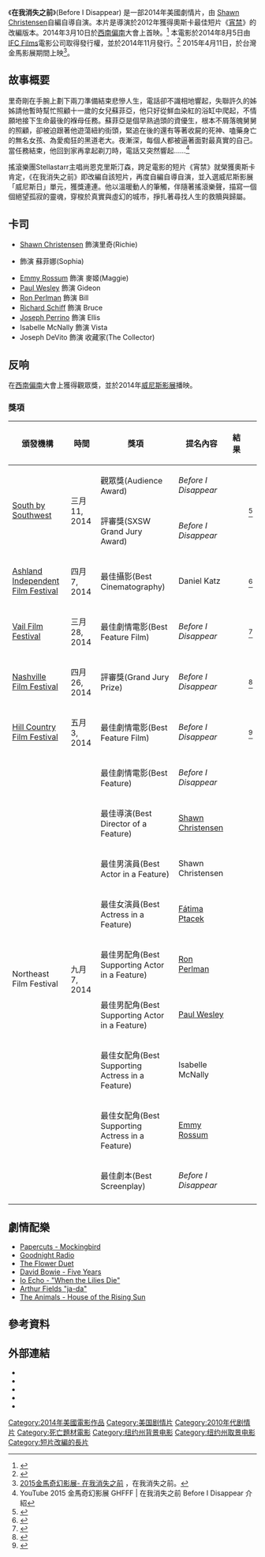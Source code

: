 {{Infobox film
| name           = 在我消失之前<br />Before I Disappear
| image          = Before_I_Disappear.jpg
| alt            = 
| caption        = 
| director       = [[Shawn_Christensen|Shawn Christensen]]
| producer       = [[Damon_Russell|Damon Russell]]<br />Lucan Toh<br />Shawn Christensen<br />[[Paul_Wesley|Paul Wesley]]<br />Terry Leonard
| writer         = Shawn Christensen
| based on       = ''[[Curfew_(2012_film)|Curfew]]''
| narrator       = 
| starring       = Shawn Christensen<br />[[Fátima_Ptacek|Fátima Ptacek]]<br />[[Emmy_Rossum|Emmy Rossum]]<br />Paul Wesley<br />[[Richard_Schiff|Richard Schiff]]<br />[[Ron_Perlman|Ron Perlman]]
| music          = Darren Morze
| cinematography = Daniel Katz
| editing        = Andrew Napier<br />Damon Russell
| studio         = Fuzzy Logic Pictures<br />Wigwam Films<br />Strongman
| distributor    = [[IFC_Films|IFC Films]]
| released       = {{Film date|2014|03|10|South by Southwest|2014|11||美国}}
| runtime        = 93 分鐘
| country        = 美國
| language       = 英語
| budget         = 
| gross          = 
}}

《'''在我消失之前'''》(Before I Disappear) 是一部2014年美國劇情片，由 [[Shawn_Christensen|Shawn Christensen]]自編自導自演。本片是導演於2012年獲得奧斯卡最佳短片《[[宵禁_(2012電影)|宵禁]]》的改編版本。2014年3月10日於[[西南偏南|西南偏南]]大會上首映。<ref>{{cite web | url = http://schedule.sxsw.com/2014/events/event_FS15222 | title = SXSW Schedule | date = March 10, 2014 | publisher = [[South_by_Southwest|South by Southwest]] | accessdate = August 14, 2014 | archive-date = 2014-08-16 | archive-url = https://web.archive.org/web/20140816191333/http://schedule.sxsw.com/2014/events/event_FS15222 | dead-url = no }}</ref> 本電影於2014年8月5日由[[IFC_Films|IFC Films]]電影公司取得發行權，並於2014年11月發行。<ref>{{cite web | last = Kilday | first = Gregg | url = http://www.hollywoodreporter.com/news/ifc-picks-up-before-i-723546 | title = IFC Picks Up Shawn Christensen's SXSW-Winning 'Before I Disappear' | date = August 5, 2014 | publisher = ''[[The_Hollywood_Reporter|The Hollywood Reporter]]'' | accessdate = August 14, 2014 | archive-date = 2014-09-08 | archive-url = https://web.archive.org/web/20140908034546/http://www.hollywoodreporter.com/news/ifc-picks-up-before-i-723546 | dead-url = no }}</ref> 2015年4月11日，於台灣金馬影展期間上映<ref name="test">[http://www.ghfff.org.tw/program/content.aspx?id=776 2015金馬奇幻影展- 在我消失之前] {{Wayback|url=http://www.ghfff.org.tw/program/content.aspx?id=776 |date=20150518074832 }}，在我消失之前。</ref>。

== 故事概要 ==
里奇剛在手腕上劃下兩刀準備結束悲慘人生，電話卻不識相地響起，失聯許久的姊姊請他暫­時幫忙照顧十一歲的女兒蘇菲亞，他只好從鮮血染紅的浴缸中爬起，不情願地接下生命最後­的褓母任務。蘇菲亞是個早熟過頭的資優生，根本不屑落魄舅舅的照顧，卻被迫跟著他遊蕩­紐約街頭，緊追在後的還有等著收屍的死神、嗑藥身亡的無名女孩、為愛痴狂的黑道老大。­夜漸深，每個人都被逼著面對最真實的自己。當任務結束，他回到家再拿起剃刀時，電話又­突然響起……<ref>YouTube  2015 金馬奇幻影展 GHFFF | 在我消失之前 Before I Disappear   介紹</ref>



搖滾樂團Stellastarr主唱尚恩克里斯汀森，跨足電影的短片《宵禁》就榮獲奧­斯卡肯定，《在我消失之前》即改編自該短片，再度自編自導自演，並入選威尼斯影展「威­尼斯日」單元，獲獎連連。他以溫暖動人的筆觸，伴隨著搖滾樂聲，描寫一個個絕望孤寂的­靈魂，穿梭於真實與虛幻的城市，掙扎著尋找人生的救贖與歸屬。

== 卡司 ==
* [[Shawn_Christensen|Shawn Christensen]] 飾演里奇(Richie)
* {{link-en|Fátima Ptacek|Fátima Ptacek}} 飾演 蘇菲娜(Sophia)
* [[Emmy_Rossum|Emmy Rossum]] 飾演 麥姬(Maggie)
* [[Paul_Wesley|Paul Wesley]] 飾演 Gideon
* [[Ron_Perlman|Ron Perlman]] 飾演 Bill
* [[Richard_Schiff|Richard Schiff]] 飾演 Bruce
* [[Joseph_Perrino|Joseph Perrino]] 飾演 Ellis
* Isabelle McNally 飾演 Vista
* Joseph DeVito 飾演 收藏家(The Collector)

== 反响 ==
在[[西南偏南|西南偏南]]大會上獲得觀眾獎，並於2014年[[威尼斯电影节|威尼斯影展]]播映。

=== 獎項 ===
{| class="wikitable plainrowheaders sortable"
|- style="vertical-align:bottom;"
!scope="col"|頒發機構
!scope="col"|時間
!scope="col"|獎項
!scope="col"|提名內容
!scope="col"|結果
!scope="col" class="unsortable" | {{Abbr|Ref(s)|References}}
|-
!scope=row rowspan="2"|[[South_by_Southwest|South by Southwest]]
|rowspan=2|三月 11, 2014
| 觀眾獎(Audience Award)
| ''Before I Disappear''
| {{won}}
|style="text-align:center;" rowspan=2|<ref>{{cite web|url=http://www.indiewire.com/article/before-i-disappear-and-vessel-top-sxsw-audience-award-winners|title='Before I Disappear' and 'Vessel' Top SXSW Audience Award Winners|last=Smith|first=Nigel M.|work=[[Indiewire|Indiewire]]|date=March 17, 2014|accessdate=August 16, 2014|archive-date=2014-03-21|archive-url=https://web.archive.org/web/20140321180458/http://www.indiewire.com/article/before-i-disappear-and-vessel-top-sxsw-audience-award-winners|dead-url=no}}</ref>
|-
| 評審獎(SXSW Grand Jury Award)
| ''Before I Disappear''
| {{nom}}
|-
!scope=row|[[Ashland_Independent_Film_Festival|Ashland Independent Film Festival]]
| 四月 7, 2014
| 最佳攝影(Best Cinematography)
| Daniel Katz
| {{won}}
| <ref>{{cite web|url=http://www.indiewire.com/article/why-should-you-care-about-another-regional-film-festival-this-one-in-florida-has-the-answer|title=Why Should You Care About Another Regional Film Festival? This One In Florida Has the Answer|last=Cwik|first=Greg|work=[[Indiewire|Indiewire]]|date=April 18, 2014|accessdate=August 16, 2014|archive-date=2014-07-21|archive-url=https://web.archive.org/web/20140721191332/http://www.indiewire.com/article/why-should-you-care-about-another-regional-film-festival-this-one-in-florida-has-the-answer|dead-url=no}}</ref>
|-
!scope=row|[[Vail_Film_Festival|Vail Film Festival]]
| 三月 28, 2014
| 最佳劇情電影(Best Feature Film)
| ''Before I Disappear''
| {{won}}
| <ref>{{cite web|url=http://www.vailfilmfestival.com/blog/2014/4/3/vail-film-festival-announces-2014-winners|title=Vail Film Festival Announces 2014 Winners|work=[[Vail_Film_Festival|Vail Film Festival]]|date=April 3, 2014|accessdate=August 16, 2014|archive-date=2014-08-19|archive-url=https://web.archive.org/web/20140819083118/http://www.vailfilmfestival.com/blog/2014/4/3/vail-film-festival-announces-2014-winners|dead-url=no}}</ref>
|-
!scope=row|[[Nashville_Film_Festival|Nashville Film Festival]]
| 四月 26, 2014
| 評審獎(Grand Jury Prize)
| ''Before I Disappear''
| {{won}}
| <ref>{{cite web|url=http://www.indiewire.com/article/nashville-film-festival-awards-include-glen-campbellill-be-me-and-club-sandwich|title=Nashville Film Festival Award Winners Include 'Glen Campbell...I'll Be Me' and 'Club Sandwich'|last=O'Connell|first=Max|work=[[Indiewire|Indiewire]]|date=April 25, 2014|accessdate=August 16, 2014|archive-date=2014-08-19|archive-url=https://web.archive.org/web/20140819102909/http://www.indiewire.com/article/nashville-film-festival-awards-include-glen-campbellill-be-me-and-club-sandwich|dead-url=no}}</ref>
|-
!scope=row|[[Hill_Country_Film_Festival|Hill Country Film Festival]]
| 五月 3, 2014
| 最佳劇情電影(Best Feature Film)
| ''Before I Disappear''
| {{won}}
| <ref>{{cite web|url=http://www.hillcountryff.com/awards.php|title=HCFF AWARDS|work=HillCountryFF.com|accessdate=August 16, 2014|deadurl=yes|archiveurl=https://web.archive.org/web/20140811200552/http://www.hillcountryff.com/awards.php|archivedate=2014年8月11日}}</ref>
|-
!scope=row rowspan="9"|Northeast Film Festival
|rowspan=9|九月 7, 2014
| 最佳劇情電影(Best Feature)
| ''Before I Disappear''
| {{won}}
|style="text-align:center;" rowspan=9| {{uncited|date=September 2014}}
|-
| 最佳導演(Best Director of a Feature)
| [[Shawn_Christensen|Shawn Christensen]]
| {{won}}
|-
| 最佳男演員(Best Actor in a Feature)
| Shawn Christensen
| {{won}}
|-
| 最佳女演員(Best Actress in a Feature)
| [[Fátima_Ptacek|Fátima Ptacek]]
| {{won}}
|-
| 最佳男配角(Best Supporting Actor in a Feature)
| [[Ron_Perlman|Ron Perlman]]
| {{nom}}
|-
| 最佳男配角(Best Supporting Actor in a Feature)
| [[Paul_Wesley|Paul Wesley]]
| {{nom}}
|-
| 最佳女配角(Best Supporting Actress in a Feature)
| Isabelle McNally
| {{nom}}
|-
| 最佳女配角(Best Supporting Actress in a Feature)
| [[Emmy_Rossum|Emmy Rossum]]
| {{won}}
|-
| 最佳劇本(Best Screenplay)
| ''Before I Disappear''
| {{nom}}
|-
|}

==劇情配樂==
*[https://www.youtube.com/watch?v=gpOFbD_Mjwo Papercuts - Mockingbird]{{Wayback|url=https://www.youtube.com/watch?v=gpOFbD_Mjwo |date=20160325102320 }} 
*[https://www.youtube.com/watch?v=fdNIofWYQfk Goodnight Radio]{{Wayback|url=https://www.youtube.com/watch?v=fdNIofWYQfk |date=20160326081459 }} 
*[https://www.youtube.com/watch?v=8Qx2lMaMsl8 The Flower Duet]{{Wayback|url=https://www.youtube.com/watch?v=8Qx2lMaMsl8 |date=20150705020303 }}
*[https://www.youtube.com/watch?v=yYwpnG-rkHI David Bowie - Five Years]{{Wayback|url=https://www.youtube.com/watch?v=yYwpnG-rkHI |date=20151230114045 }} 
*[https://www.youtube.com/watch?v=idHawp3cYSc Io Echo - "When the Lilies Die"]{{Wayback|url=https://www.youtube.com/watch?v=idHawp3cYSc |date=20150530194041 }}
*[https://www.youtube.com/watch?v=foHpiXBO46s Arthur Fields "ja-da"] 
*[https://www.youtube.com/watch?v=y2oKRKZnEoA The Animals - House of the Rising Sun]{{Wayback|url=https://www.youtube.com/watch?v=y2oKRKZnEoA |date=20150810191026 }}

==參考資料==
{{reflist|30em}}

==外部連結==
* {{IMDb title|3060492}}
* {{AllRovi title|597255|Before I Disappear}}
* {{Mojo title|beforeidisappear|Before I Disappear}}
* {{Metacritic|before-i-disappear|Before I Disappear}}
* {{Rotten Tomatoes|before_i_disappear_2014|Before I Disappear}}

{{DEFAULTSORT:Before}}
[[Category:2014年美國電影作品|Category:2014年美國電影作品]]
[[Category:美国剧情片|Category:美国剧情片]]
[[Category:2010年代剧情片|Category:2010年代剧情片]]
[[Category:死亡題材電影|Category:死亡題材電影]]
[[Category:纽约州背景电影|Category:纽约州背景电影]]
[[Category:纽约州取景电影|Category:纽约州取景电影]]
[[Category:短片改編的長片|Category:短片改編的長片]]